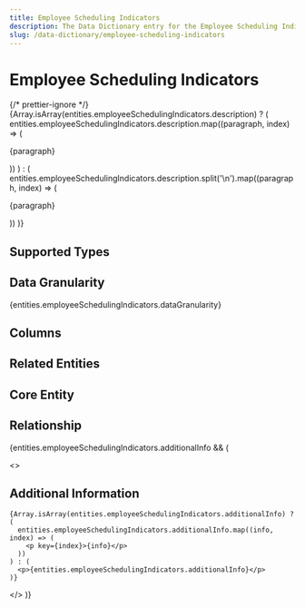 ```yaml
---
title: Employee Scheduling Indicators
description: The Data Dictionary entry for the Employee Scheduling Indicators entity
slug: /data-dictionary/employee-scheduling-indicators
---
```



# Employee Scheduling Indicators

{/* prettier-ignore */}
{Array.isArray(entities.employeeSchedulingIndicators.description) ? (
  entities.employeeSchedulingIndicators.description.map((paragraph, index) => (
    <p key={index}>{paragraph}</p>
))
) : (
entities.employeeSchedulingIndicators.description.split('\n').map((paragraph, index) => (

<p key={index}>{paragraph}</p>
)) )}

## Supported Types

<SupportedTypesTable
  supportedTypes={entities.employeeSchedulingIndicators.supportedTypes}
/>

## Data Granularity

{entities.employeeSchedulingIndicators.dataGranularity}

## Columns

<ColumnsTable columns={entities.employeeSchedulingIndicators.columns} />

## Related Entities

<RelatedEntitiesList
  relatedEntities={entities.employeeSchedulingIndicators.relatedEntities}
/>

## Core Entity

<CoreEntityTable
  coreEntities={entities.employeeSchedulingIndicators.coreEntity}
/>

## Relationship

<RelationshipTable
  relationship={entities.employeeSchedulingIndicators.relationship}
  simple={true}
/>

{entities.employeeSchedulingIndicators.additionalInfo && (

  <>
    <h2>Additional Information</h2>

    {Array.isArray(entities.employeeSchedulingIndicators.additionalInfo) ? (
      entities.employeeSchedulingIndicators.additionalInfo.map((info, index) => (
        <p key={index}>{info}</p>
      ))
    ) : (
      <p>{entities.employeeSchedulingIndicators.additionalInfo}</p>
    )}

  </>
)}
